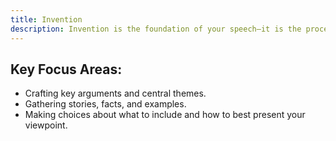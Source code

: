 ```yaml
---
title: Invention
description: Invention is the foundation of your speech—it is the process of gathering ideas, stories, research, and information that will form the core of your message. Invention also involves choosing the best arguments and persuasive techniques to suit your audience. As a speaker, you sift through endless potential content to find the most relevant and convincing materials.
---
```

## Key Focus Areas:
- Crafting key arguments and central themes.
- Gathering stories, facts, and examples.
- Making choices about what to include and how to best present your viewpoint.